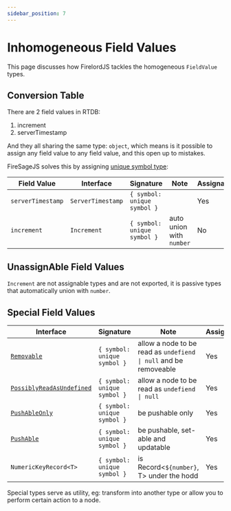 ```yaml
---
sidebar_position: 7
---
```


# Inhomogeneous Field Values

This page discusses how FirelordJS tackles the homogeneous `FieldValue` types.

## Conversion Table

There are 2 field values in RTDB:

1. increment
2. serverTimestamp

And they all sharing the same type: `object`, which means is it possible to assign any field value to any field value, and this open up to mistakes.

FireSageJS solves this by assigning [unique symbol type](https://www.typescriptlang.org/docs/handbook/release-notes/typescript-2-7.html#unique-symbol):

| Field Value       | Interface         | Signature                   | Note                     | Assignable |
| ----------------- | ----------------- | --------------------------- | ------------------------ | ---------- |
| `serverTimestamp` | `ServerTimestamp` | `{ symbol: unique symbol }` |                          | Yes        |
| `increment`       | `Increment`       | `{ symbol: unique symbol }` | auto union with `number` | No         |

## UnassignAble Field Values

`Increment` are not assignable types and are not exported, it is passive types that automatically union with `number`.

## Special Field Values

| Interface                                                               | Signature                   | Note                                                             | Assignable |
| ----------------------------------------------------------------------- | --------------------------- | ---------------------------------------------------------------- | ---------- |
| [`Removable`](/firesage/guides/removable)                               | `{ symbol: unique symbol }` | allow a node to be read as `undefiend \| null` and be removeable | Yes        |
| [`PossiblyReadAsUndefined`](/firesage/guides/possibly_read_as_nullable) | `{ symbol: unique symbol }` | allow a node to be read as `undefiend \| null`                   | Yes        |
| [`PushAbleOnly`](/firesage/guides/pushable#pushableonly)                | `{ symbol: unique symbol }` | be pushable only                                                 | Yes        |
| [`PushAble`](/firesage/guides/pushable#pushable)                        | `{ symbol: unique symbol }` | be pushable, set-able and updatable                              | Yes        |
| `NumericKeyRecord<T>`                                                   | `{ symbol: unique symbol }` | is Record<`${number}`, T> under the hodd                         | Yes        |

Special types serve as utility, eg: transform into another type or allow you to perform certain action to a node.
